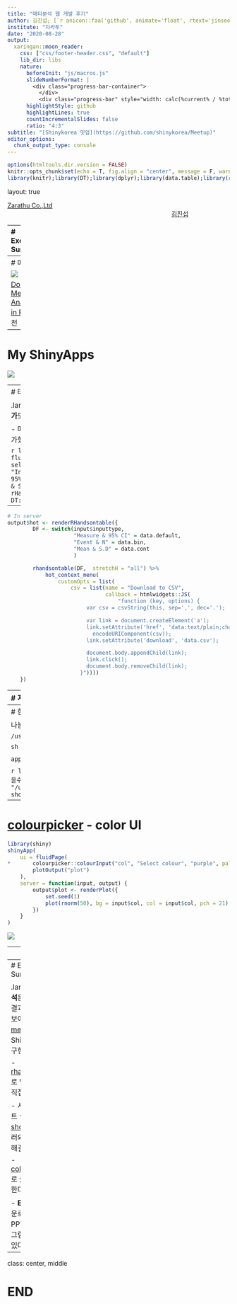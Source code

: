 ```yaml
---
title: "메타분석 웹 개발 후기"
author: 김진섭; [`r anicon::faa('github', animate='float', rtext='jinseob2kim')`](https://github.com/jinseob2kim)
institute: "차라투"
date: "2020-08-28"
output:
  xaringan::moon_reader:
    css: ["css/footer-header.css", "default"]
    lib_dir: libs
    nature:
      beforeInit: "js/macros.js"
      slideNumberFormat: |
        <div class="progress-bar-container">
          </div>
          <div class="progress-bar" style="width: calc(%current% / %total% * 100%);">
      highlightStyle: github
      highlightLines: true
      countIncrementalSlides: false
      ratio: "4:3" 
subtitle: "[Shinykorea 밋업](https://github.com/shinykorea/Meetup)"
editor_options: 
  chunk_output_type: console
---
```


```r
options(htmltools.dir.version = FALSE)
knitr::opts_chunk$set(echo = T, fig.align = "center", message = F, warning = F)
library(knitr);library(DT);library(dplyr);library(data.table);library(rmarkdown);library(readr);library(purrr);library(tidyr)
```


layout: true

<div class="my-footer"><span><a href="https://www.zarathu.com">Zarathu Co.,Ltd</a>   
&emsp;&emsp;&emsp;&emsp;&emsp;&emsp;&emsp;&emsp;&emsp;&emsp;&emsp;&emsp;&emsp;
&emsp;&emsp;&emsp;&emsp;&emsp;&emsp;&emsp;&emsp;&emsp;&emsp;&emsp;&emsp;&emsp;
<a href="https://github.com/jinseob2kim">김진섭</a></span></div> 



---
# Executive Summary 

.large[
**메타분석**은 여러 연구결과를 합쳐서 보여주는 분석, [meta](https://cran.r-project.org/package=meta) 패키지를 ShinyApps 로 구현하였다.

- [rhandsontable](https://cran.r-project.org/package=rhandsontable) 로 연구결과를 직접 입력한다.

- 서버에 한글폰트 설치 후 [showtext](https://cran.r-project.org/package=showtext) 로 불러와 한글깨짐을 해결한다.

- [colourpicker](https://cran.r-project.org/package=colourpicker) 로 글자색 조절한다.

- **EMF** 포맷 다운로드를 지원, PPT에서 직접 그림수정할 수 있다.
]


---
# 메타분석 

![](https://mblogthumb-phinf.pstatic.net/MjAxODA1MzBfODQg/MDAxNTI3NjQzNjg1NjA2.3oQ6vLm7d0yML0q5ohLvSV1uYobZ-eNVmPp_jVMM8Bog.L5XPNwr9Z_GtTnYC4qdnF_zeCdY20Ok4-JPPysM2F70g.JPEG.ecotogether/4metaanalysishoriz.jpg?type=w800)


[Doing Meta Analysis in R](https://bookdown.org/MathiasHarrer/Doing_Meta_Analysis_in_R/) 책 추천


---
# My ShinyApps


[![](https://blog.zarathu.com/posts/2020-08-22-meta-analysis-shiny/meta.png)](http://app.zarathu.com/meta-analysis)


---
# 테이블입력: [rhandsontable](https://cran.r-project.org/package=rhandsontable)

.large[
**csv** 다운로드, **행/열 추가**도 가능.

- 메타분석웹은 행추가 옵션만 추가했음 (default)
]

```r
library(shiny)
ui = fluidPage(
        selectInput("inputtype", "Input type", c("Measure & 95% CI", "Event & N", "Mean & S.D")),
*       rHandsontableOutput("hot"),
        DT::DToutput("table")
    )
)
```

---

```r
# In server
output$hot <- renderRHandsontable({
        DF <- switch(input$inputtype,
                     "Measure & 95% CI" = data.default,
                     "Event & N" = data.bin,
                     "Mean & S.D" = data.cont
                     )

        rhandsontable(DF,  stretchH = "all") %>% 
            hot_context_menu(
                customOpts = list(
                    csv = list(name = "Download to CSV",
                               callback = htmlwidgets::JS(
                                   "function (key, options) {
                         var csv = csvString(this, sep=',', dec='.');

                         var link = document.createElement('a');
                         link.setAttribute('href', 'data:text/plain;charset=utf-8,' +
                           encodeURIComponent(csv));
                         link.setAttribute('download', 'data.csv');

                         document.body.appendChild(link);
                         link.click();
                         document.body.removeChild(link);
                       }"))))
    })
```

---
# 저장

.large[
`hot_to_r` 함수 이용 **data.frame**으로 저장.
]

```r
output$table <- DT::renderDT({
* DF <- hot_to_r(input$hot)
  datatable(DF)
})

```

---
# 한글깨짐: [showtext](https://cran.r-project.org/package=showtext)

나눔폰트: 우분투 기준 `/usr/share/fonts/truetype/nanum/` 에 저장됨.

```sh
sudo apt-get install fonts-nanum-coding 
```

`app.R` 시작부분에 아래 코드 실행 

```r
library(showtext)
showtext_opts(dpi = 90) ## 작을수록 글씨 커짐                                                
font_add("NanumGothic", "/usr/share/fonts/truetype/nanum/NanumGothic.ttf")
showtext_auto()
```


---
# [colourpicker](https://github.com/daattali/colourpicker) - color UI 

```r
library(shiny)
shinyApp(
    ui = fluidPage(
*       colourpicker::colourInput("col", "Select colour", "purple", palette = "limited"),
        plotOutput("plot")
    ),
    server = function(input, output) {
        output$plot <- renderPlot({
            set.seed(1)
            plot(rnorm(50), bg = input$col, col = input$col, pch = 21)
        })
    }
)
```


![](https://raw.githubusercontent.com/jinseob2kim/PresentationShinyMed/master/docs/qgraph.png)


---
# EMF 

[devEMF](https://cran.r-project.org/package=devEMF) 패키지 이용, `emfPlus` 는 투명지원기능인데 **F** 가 안전.

```r
*devEMF::emf("plot.emf", width = 7, height = 7, emfPlus = F)
ggplot(mtcars, aes(mpg, cyl)) + geom_point()
dev.off()
```

```r
include_graphics("https://raw.githubusercontent.com/jinseob2kim/PresentationShinyMed/master/docs/zzz.png")
```


---
# Executive Summary 

.large[
**메타분석**은 여러 연구결과를 합쳐서 보여주는 분석, [meta](https://cran.r-project.org/package=meta) 패키지를 ShinyApps 로 구현하였다.

- [rhandsontable](https://cran.r-project.org/package=rhandsontable) 로 연구결과를 직접 입력한다.

- 서버에 한글폰트 설치 후 [showtext](https://cran.r-project.org/package=showtext) 로 불러와 한글깨짐을 해결한다.

- [colourpicker](https://cran.r-project.org/package=colourpicker) 로 글자색 조절한다.

- **EMF** 포맷 다운로드를 지원, PPT에서 직접 그림수정할 수 있다.
]

---
class: center, middle

# END


